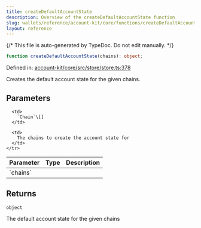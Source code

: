 ```yaml
---
title: createDefaultAccountState
description: Overview of the createDefaultAccountState function
slug: wallets/reference/account-kit/core/functions/createDefaultAccountState
layout: reference
---
```


{/* This file is auto-generated by TypeDoc. Do not edit manually. */}

```ts
function createDefaultAccountState(chains): object;
```

Defined in: [account-kit/core/src/store/store.ts:378](https://github.com/alchemyplatform/aa-sdk/blob/c1a84188d03473acac2fdb49fb7cd7fdba73169b/account-kit/core/src/store/store.ts#L378)

Creates the default account state for the given chains.

## Parameters

<table>
  <thead>
    <tr>
      <th align="left">Parameter</th>
      <th align="left">Type</th>
      <th align="left">Description</th>
    </tr>
  </thead>

  <tbody>
    <tr>
      <td>
        `chains`
      </td>

      <td>
        `Chain`\[]
      </td>

      <td>
        The chains to create the account state for
      </td>
    </tr>

  </tbody>
</table>

## Returns

`object`

The default account state for the given chains
